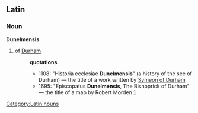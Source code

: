== Latin ==
=== Noun ===
[[Category:Latin nouns]]
'''Dunelmensis'''
# of [[Durham]]
#:'''quotations'''
#:*1108: "Historia ecclesiae '''Dunelmensis'''" (a history of the see of Durham) &mdash; the title of a work written by [[w:Symeon of Durham|Symeon of Durham]]
#:*1695: "Episcopatus '''Dunelmensis''', The Bishoprick of Durham" &mdash; the title of a map by Robert Morden [http://www.rossoldbooks.co.uk/Durham.html]